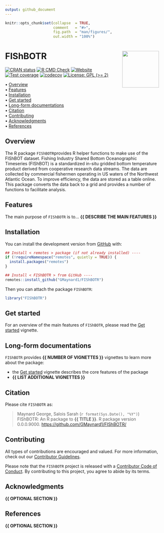```yaml
---
output: github_document
---
```


<!-- README.md is generated from README.Rmd. Please edit that file -->


```r
knitr::opts_chunk$set(collapse  = TRUE,
                      comment   = "#>",
                      fig.path  = "man/figures/",
                      out.width = "100%")
```



FIShBOTR <img src="man/figures/package-sticker.png" align="right" style="float:right; height:120px;"/>
=========================================================

<!-- badges: start -->
[![CRAN status](https://www.r-pkg.org/badges/version/FIShBOTR)](https://CRAN.R-project.org/package=FIShBOTR)
[![R CMD Check](https://github.com/GMaynard1/FIShBOTR/actions/workflows/R-CMD-check.yaml/badge.svg)](https://github.com/GMaynard1/FIShBOTR/actions/workflows/R-CMD-check.yaml)
[![Website](https://github.com/GMaynard1/FIShBOTR/actions/workflows/pkgdown.yaml/badge.svg)](https://github.com/GMaynard1/FIShBOTR/actions/workflows/pkgdown.yaml)
[![Test coverage](https://github.com/GMaynard1/FIShBOTR/actions/workflows/test-coverage.yaml/badge.svg)](https://github.com/GMaynard1/FIShBOTR/actions/workflows/test-coverage.yaml)
[![codecov](https://codecov.io/gh/GMaynard1/FIShBOTR/branch/master/graph/badge.svg)](https://codecov.io/gh/GMaynard1/FIShBOTR)
[![License: GPL (>= 2)](https://img.shields.io/badge/License-GPL%20%28%3E%3D%202%29-blue.svg)](https://choosealicense.com/licenses/gpl-2.0/)
<!-- badges: end -->



<p align="left">
  • <a href="#overview">Overview</a><br>
  • <a href="#features">Features</a><br>
  • <a href="#installation">Installation</a><br>
  • <a href="#get-started">Get started</a><br>
  • <a href="#long-form-documentations">Long-form documentations</a><br>
  • <a href="#citation">Citation</a><br>
  • <a href="#contributing">Contributing</a><br>
  • <a href="#acknowledgments">Acknowledgments</a><br>
  • <a href="#references">References</a>
</p>



## Overview


The R package `FIShBOTR`provides R helper functions to make use of the FIShBOT
  dataset. Fishing Industry Shared Bottom Oceanographic Timeseries (FIShBOT) is 
  a standardized in-situ gridded bottom temperature product derived from 
  cooperative research data streams. The data are collected by commercial fishermen
  operating in US waters of the Northwest Atlantic Ocean. To improve efficiency, 
  the data are stored   as a table online. This package converts the data back to 
  a grid and provides a number of functions to facilitate analysis. 



## Features

The main purpose of `FIShBOTR` is to... **{{ DESCRIBE THE MAIN FEATURES }}**



## Installation

You can install the development version from [GitHub](https://github.com/) with:

```r
## Install < remotes > package (if not already installed) ----
if (!requireNamespace("remotes", quietly = TRUE)) {
  install.packages("remotes")
}

## Install < FIShBOTR > from GitHub ----
remotes::install_github("GMaynard1/FIShBOTR")
```

Then you can attach the package `FIShBOTR`:

```r
library("FIShBOTR")
```



## Get started

For an overview of the main features of `FIShBOTR`, please read the 
[Get started](https://GMaynard1.github.io/FIShBOTR/articles/FIShBOTR.html)
vignette.



## Long-form documentations

`FIShBOTR` provides **{{ NUMBER OF VIGNETTES }}** vignettes to learn more about the package:

- the [Get started](https://GMaynard1.github.io/FIShBOTR/articles/FIShBOTR.html)
vignette describes the core features of the package
- **{{ LIST ADDITIONAL VIGNETTES }}**



## Citation

Please cite `FIShBOTR` as: 

> Maynard George, Salois Sarah (`r format(Sys.Date(), "%Y")`) FIShBOTR: An R 
package to **{{ TITLE }}**. R package version 0.0.0.9000. 
<https://github.com/GMaynard1/FIShBOTR/>



## Contributing

All types of contributions are encouraged and valued. For more information, 
check out our [Contributor Guidelines](https://github.com/GMaynard1/FIShBOTR/blob/main/CONTRIBUTING.md).

Please note that the `FIShBOTR` project is released with a 
[Contributor Code of Conduct](https://contributor-covenant.org/version/2/1/CODE_OF_CONDUCT.html). 
By contributing to this project, you agree to abide by its terms.



## Acknowledgments

**{{ OPTIONAL SECTION }}**



## References

**{{ OPTIONAL SECTION }}**
